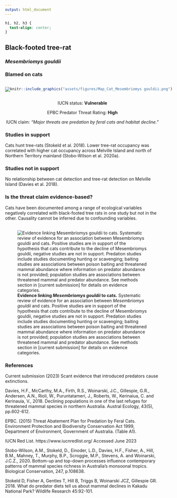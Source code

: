 ```yaml
---
output: html_document
---
```

```css
h1, h2, h3 {
  text-align: center;
}
```

## **Black-footed tree-rat**
### *Mesembriomys gouldii*
### Blamed on cats

:::: {style="display: flex;"}

[![](assets/photos/Mesembriomys gouldii.png)](https://www.inaturalist.org/photos/20174315?size=original)

::: {}

:::

::: {}
  ```r
  knitr::include_graphics("assets/figures/Map_Cat_Mesembriomys gouldii.png")
  ```
:::

::::
<center>
IUCN status: **Vulnerable**

EPBC Predator Threat Rating: **High**

IUCN claim: *"Major threats are predation by feral cats and habitat decline."*

</center>

### Studies in support

Cats hunt tree-rats (Stokeld et al. 2018). Lower tree-rat occupancy was correlated with higher cat occupancy across Melville Island and north of Northern Territory mainland (Stobo-Wilson et al. 2020a).

### Studies not in support

No relationship between cat detection and tree-rat detection on Melville Island (Davies et al. 2018).

### Is the threat claim evidence-based?

Cats have been documented among a range of ecological variables negatively correlated with black-footed tree rats in one study but not in the other. Causality cannot be inferred due to confounding variables.
<br>
<br>

![**Evidence linking *Mesembriomys gouldii* to cats.** Systematic review of evidence for an association between *Mesembriomys gouldii* and cats. Positive studies are in support of the hypothesis that *cats* contribute to the decline of Mesembriomys gouldii, negative studies are not in support. Predation studies include studies documenting hunting or scavenging; baiting studies are associations between poison baiting and threatened mammal abundance where information on predator abundance is not provided; population studies are associations between threatened mammal and predator abundance. See methods section in [current submission] for details on evidence categories.](assets/figures/Main_Evidence_Cat_Mesembriomys gouldii.png)

### References

Current submission (2023) Scant evidence that introduced predators cause extinctions.

Davies, H.F., McCarthy, M.A., Firth, R.S., Woinarski, J.C., Gillespie, G.R., Andersen, A.N., Rioli, W., Puruntatameri, J., Roberts, W., Kerinaiua, C. and Kerinauia, V., 2018. Declining populations in one of the last refuges for threatened mammal species in northern Australia. Austral Ecology, 43(5), pp.602-612.

EPBC. (2015) Threat Abatement Plan for Predation by Feral Cats. Environment Protection and Biodiversity Conservation Act 1999, Department of Environment, Government of Australia. (Table A1).

IUCN Red List. https://www.iucnredlist.org/ Accessed June 2023

Stobo-Wilson, A.M., Stokeld, D., Einoder, L.D., Davies, H.F., Fisher, A., Hill, B.M., Mahney, T., Murphy, B.P., Scroggie, M.P., Stevens, A. and Woinarski, J.C.Z., 2020. Bottom-up and top-down processes influence contemporary patterns of mammal species richness in Australia's monsoonal tropics. Biological Conservation, 247, p.108638.

Stokeld D, Fisher A, Gentles T, Hill B, Triggs B, Woinarski JCZ, Gillespie GR. 2018. What do predator diets tell us about mammal declines in Kakadu National Park? Wildlife Research 45:92-101.

